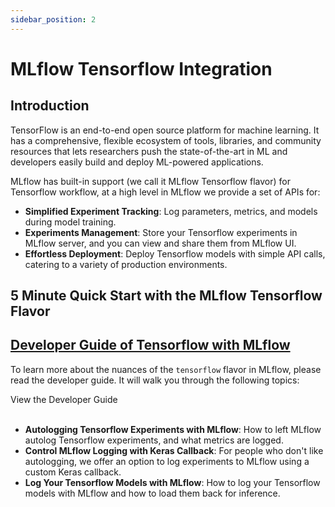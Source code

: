 ```yaml
---
sidebar_position: 2
---
```



# MLflow Tensorflow Integration

## Introduction

TensorFlow is an end-to-end open source platform for machine learning. It has a comprehensive, flexible
ecosystem of tools, libraries, and community resources that lets researchers push the state-of-the-art
in ML and developers easily build and deploy ML-powered applications.

MLflow has built-in support (we call it MLflow Tensorflow flavor) for Tensorflow workflow, at a high level
in MLflow we provide a set of APIs for:

- **Simplified Experiment Tracking**: Log parameters, metrics, and models during model training.
- **Experiments Management**: Store your Tensorflow experiments in MLflow server, and you can view and share them from MLflow UI.
- **Effortless Deployment**: Deploy Tensorflow models with simple API calls, catering to a variety of production environments.

## 5 Minute Quick Start with the MLflow Tensorflow Flavor

<CardGroup>
  <PageCard headerText="Quickstart with MLflow Tensorflow Flavor" link="quickstart/quickstart_tensorflow" text="Learn how to leverage MLflow for tracking Tensorflow experiments and models." />
</CardGroup>

## [Developer Guide of Tensorflow with MLflow](guide)

To learn more about the nuances of the `tensorflow` flavor in MLflow, please read the developer guide. It will walk you
through the following topics:

<Link className="button button--primary" to="guide">
  <span>View the Developer Guide</span>
</Link>
<br />
<br />

- **Autologging Tensorflow Experiments with MLflow**: How to left MLflow autolog Tensorflow experiments, and what
  metrics are logged.
- **Control MLflow Logging with Keras Callback**: For people who don't like autologging, we offer an option to log
  experiments to MLflow using a custom Keras callback.
- **Log Your Tensorflow Models with MLflow**: How to log your Tensorflow models with MLflow and how to load them back
  for inference.
